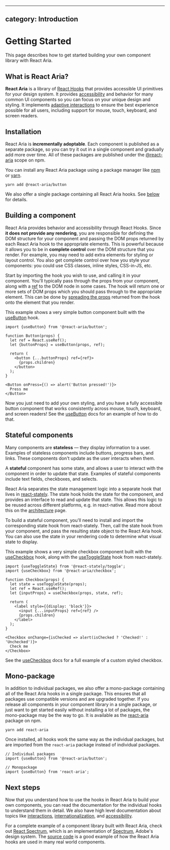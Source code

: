 <!-- Copyright 2020 Adobe. All rights reserved.
This file is licensed to you under the Apache License, Version 2.0 (the "License");
you may not use this file except in compliance with the License. You may obtain a copy
of the License at http://www.apache.org/licenses/LICENSE-2.0
Unless required by applicable law or agreed to in writing, software distributed under
the License is distributed on an "AS IS" BASIS, WITHOUT WARRANTIES OR REPRESENTATIONS
OF ANY KIND, either express or implied. See the License for the specific language
governing permissions and limitations under the License. -->


---
category: Introduction
---

# Getting Started

This page describes how to get started building your own component library with React Aria.

## What is React Aria?

**React Aria** is a library of [React Hooks](https://reactjs.org/docs/hooks-intro.html) that provides
accessible UI primitives for your design system. It provides [accessibility](accessibility.html) and behavior for many common
UI components so you can focus on your unique design and styling. It implements [adaptive interactions](interactions.html)
to ensure the best experience possible for all users, including support for mouse, touch, keyboard, and
screen readers.

## Installation

React Aria is **incrementally adoptable**. Each component is published as a separate package, so you can try it
out in a single component and gradually add more over time. All of these packages are published under the
[@react-aria](https://www.npmjs.com/org/react-aria) scope on npm.

You can install any React Aria package using a package manager like [npm](https://docs.npmjs.com/cli/npm) or
[yarn](https://classic.yarnpkg.com/lang/en/).

```
yarn add @react-aria/button
```

We also offer a single package containing all React Aria hooks. See [below](#mono-package) for details.

## Building a component

React Aria provides behavior and accessibility through React Hooks. Since **it does not provide any rendering**,
you are responsible for defining the DOM structure for your component and passing the DOM props returned by each
React Aria hook to the appropriate elements. This is powerful because it allows you to be in **complete control** over
the DOM structure that you render. For example, you may need to add extra elements for styling or layout control.
You also get complete control over how you style your components: you could use CSS classes, inline styles, CSS-in-JS, etc.

Start by importing the hook you wish to use, and calling it in your component. You'll typically pass through the props
from your component, along with a [ref](https://reactjs.org/docs/refs-and-the-dom.html) to the DOM node in some cases.
The hook will return one or more sets of DOM props which you should pass through to the appropriate element. This can be
done by [spreading the props](https://reactjs.org/docs/jsx-in-depth.html#spread-attributes) returned from the hook onto
the element that you render.

This example shows a very simple button component built with the [useButton](useButton.html) hook.

```tsx example
import {useButton} from '@react-aria/button';

function Button(props) {
  let ref = React.useRef();
  let {buttonProps} = useButton(props, ref);

  return (
    <button {...buttonProps} ref={ref}>
      {props.children}
    </button>
  );
}

<Button onPress={() => alert('Button pressed!')}>
  Press me
</Button>
```

Now you just need to add your own styling, and you have a fully accessible button component that works consistently
across mouse, touch, keyboard, and screen readers! See the [useButton](useButton.html) docs for an example of how to do that.

## Stateful components

Many components are **stateless** — they display information to a user. Examples of stateless components include buttons,
progress bars, and links. These components don't update as the user interacts when them.

A **stateful** component has some state, and allows a user to interact with the component in order to update that state.
Examples of stateful components include text fields, checkboxes, and selects.

React Aria separates the state management logic into a separate hook that lives in [react-stately](../react-stately/index.html).
The state hook holds the state for the component, and provides an interface to read and update that state. This allows
this logic to be reused across different platforms, e.g. in react-native. Read more about this on the
[architecture](../architecture.html) page.

To build a stateful component, you'll need to install and import the corresponding state hook from react-stately.
Then, call the state hook from your component, and pass the resulting state object to the React Aria hook.
You can also use the state in your rendering code to determine what visual state to display.

This example shows a very simple checkbox component built with the [useCheckbox](useCheckbox.html) hook, along
with the [useToggleState](../react-stately/useToggleState.html) hook from react-stately.

```tsx example
import {useToggleState} from '@react-stately/toggle';
import {useCheckbox} from '@react-aria/checkbox';

function Checkbox(props) {
  let state = useToggleState(props);
  let ref = React.useRef();
  let {inputProps} = useCheckbox(props, state, ref);

  return (
    <label style={{display: 'block'}}>
      <input {...inputProps} ref={ref} />
      {props.children}
    </label>
  );
}

<Checkbox onChange={isChecked => alert(isChecked ? 'Checked!' : 'Unchecked')}>
  Check me
</Checkbox>
```

See the [useCheckbox](useCheckbox.html) docs for a full example of a custom styled checkbox.

## Mono-package

In addition to individual packages, we also offer a mono-package containing all of the React Aria hooks in a single
package. This ensures that all packages use compatible versions and are upgraded together. If you release all components
in your component library in a single package, or just want to get started easily without installing a lot of packages,
the mono-package may be the way to go. It is available as the [react-aria](https://npmjs.com/package/react-aria) package
on npm.

```
yarn add react-aria
```

Once installed, all hooks work the same way as the individual packages, but are imported from the `react-aria` package
instead of individual packages.

```tsx
// Individual packages
import {useButton} from '@react-aria/button';
```

```tsx
// Monopackage
import {useButton} from 'react-aria';
```

## Next steps

Now that you understand how to use the hooks in React Aria to build your own components, you can read the documentation
for the individual hooks to understand them in detail. We also have high level documentation about topics like
[interactions](interactions.html), [internationalization](internationalization.html), and [accessibility](accessibility.html).

For a complete example of a component library built with React Aria, check out [React Spectrum](../react-spectrum/index.html),
which is an implementation of [Spectrum](https://spectrum.adobe.com/), Adobe's design system.
The [source code](https://github.com/adobe/react-spectrum/tree/main/packages/%40react-spectrum) is a good
example of how the React Aria hooks are used in many real world components.

